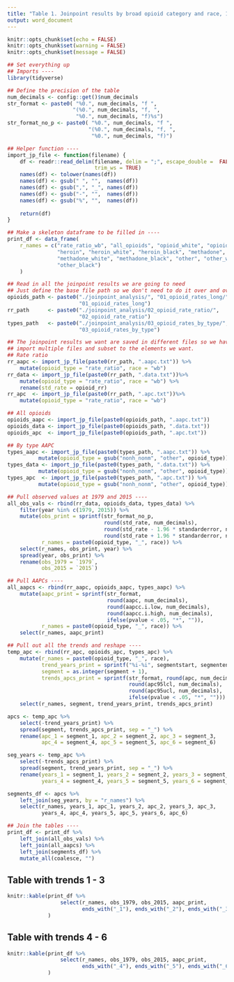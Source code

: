 ```yaml
---
title: "Table 1. Joinpoint results by broad opioid category and race, 1979-2015"
output: word_document
---
```


```r
knitr::opts_chunk$set(echo = FALSE)
knitr::opts_chunk$set(warning = FALSE)
knitr::opts_chunk$set(message = FALSE)
```

```r
## Set everything up
## Imports ----
library(tidyverse)

## Define the precision of the table
num_decimals <- config::get()$num_decimals
str_format <- paste0( "%0.", num_decimals, "f ", 
                     "(%0.", num_decimals, "f, ", 
                      "%0.", num_decimals, "f)%s")
str_format_no_p <- paste0( "%0.", num_decimals, "f ", 
                          "(%0.", num_decimals, "f, ", 
                           "%0.", num_decimals, "f)")

## Helper function ----
import_jp_file <- function(filename) {
    df <- readr::read_delim(filename, delim = ";", escape_double =  FALSE, 
                            trim_ws = TRUE)
    names(df) <- tolower(names(df))
    names(df) <- gsub(" ", "",  names(df))
    names(df) <- gsub(",", "_", names(df))
    names(df) <- gsub("-", "",  names(df))
    names(df) <- gsub("%", "",  names(df))
    
    return(df)
}
```

```r
## Make a skeleton dataframe to be filled in ----
print_df <- data_frame(
    r_names = c("rate_ratio_wb", "all_opioids", "opioid_white", "opioid_black", 
                "heroin", "heroin_white", "heroin_black", "methadone", 
                "methadone_white", "methadone_black", "other", "other_white", 
                "other_black")
    )
```

```r
## Read in all the joinpoint results we are going to need
## Just define the base file path so we don't need to do it over and over
opioids_path <- paste0("./joinpoint_analysis/", "01_opioid_rates_long/", 
                       "01_opioid_rates_long")
rr_path      <- paste0("./joinpoint_analysis/02_opioid_rate_ratio/", 
                       "02_opioid_rate_ratio")
types_path   <- paste0("./joinpoint_analysis/03_opioid_rates_by_type/", 
                       "03_opioid_rates_by_type")

## The joinpoint results we want are saved in different files so we have to 
## import multiple files and subset to the elements we want.
## Rate ratio 
rr_aapc <- import_jp_file(paste0(rr_path, ".aapc.txt")) %>% 
    mutate(opioid_type = "rate_ratio", race = "wb")
rr_data <- import_jp_file(paste0(rr_path, ".data.txt"))%>% 
    mutate(opioid_type = "rate_ratio", race = "wb") %>% 
    rename(std_rate = opioid_rr)
rr_apc  <- import_jp_file(paste0(rr_path, ".apc.txt"))%>% 
    mutate(opioid_type = "rate_ratio", race = "wb")

## All opioids 
opioids_aapc <- import_jp_file(paste0(opioids_path, ".aapc.txt"))
opioids_data <- import_jp_file(paste0(opioids_path, ".data.txt"))
opioids_apc  <- import_jp_file(paste0(opioids_path, ".apc.txt"))

## By type AAPC
types_aapc <- import_jp_file(paste0(types_path, ".aapc.txt")) %>% 
          mutate(opioid_type = gsub("nonh_nonm", "other", opioid_type))
types_data <- import_jp_file(paste0(types_path, ".data.txt")) %>% 
          mutate(opioid_type = gsub("nonh_nonm", "other", opioid_type))
types_apc  <- import_jp_file(paste0(types_path, ".apc.txt")) %>% 
          mutate(opioid_type = gsub("nonh_nonm", "other", opioid_type))
```

```r
## Pull observed values at 1979 and 2015 ----
all_obs_vals <- rbind(rr_data, opioids_data, types_data) %>% 
    filter(year %in% c(1979, 2015)) %>% 
    mutate(obs_print = sprintf(str_format_no_p, 
                               round(std_rate, num_decimals), 
                               round(std_rate - 1.96 * standarderror, num_decimals), 
                               round(std_rate + 1.96 * standarderror, num_decimals)), 
           r_names = paste0(opioid_type, "_", race)) %>% 
    select(r_names, obs_print, year) %>% 
    spread(year, obs_print) %>% 
    rename(obs_1979 = `1979`, 
           obs_2015 = `2015`)
```

```r
## Pull AAPCs ----
all_aapcs <- rbind(rr_aapc, opioids_aapc, types_aapc) %>% 
    mutate(aapc_print = sprintf(str_format, 
                                round(aapc, num_decimals), 
                                round(aapcc.i.low, num_decimals), 
                                round(aapcc.i.high, num_decimals), 
                                ifelse(pvalue < .05, "*", "")), 
           r_names = paste0(opioid_type, "_", race)) %>% 
    select(r_names, aapc_print)
```

```r
## Pull out all the trends and reshape ----
temp_apc <- rbind(rr_apc, opioids_apc, types_apc) %>% 
    mutate(r_names = paste0(opioid_type, "_", race), 
           trend_years_print = sprintf("%i-%i", segmentstart, segmentend), 
           segment = as.integer(segment + 1), 
           trends_apcs_print = sprintf(str_format, round(apc, num_decimals), 
                                       round(apc95lcl, num_decimals), 
                                       round(apc95ucl, num_decimals), 
                                       ifelse(pvalue < .05, "*", ""))) %>% 
    select(r_names, segment, trend_years_print, trends_apcs_print) 

apcs <- temp_apc %>% 
    select(-trend_years_print) %>% 
    spread(segment, trends_apcs_print, sep = "_") %>% 
    rename(apc_1 = segment_1, apc_2 = segment_2, apc_3 = segment_3, 
           apc_4 = segment_4, apc_5 = segment_5, apc_6 = segment_6)

seg_years <- temp_apc %>% 
    select(-trends_apcs_print) %>% 
    spread(segment, trend_years_print, sep = "_") %>% 
    rename(years_1 = segment_1, years_2 = segment_2, years_3 = segment_3, 
           years_4 = segment_4, years_5 = segment_5, years_6 = segment_6)

segments_df <- apcs %>% 
    left_join(seg_years, by = "r_names") %>% 
    select(r_names, years_1, apc_1, years_2, apc_2, years_3, apc_3, 
           years_4, apc_4, years_5, apc_5, years_6, apc_6)
```

```r
## Join the tables ----
print_df <- print_df %>% 
    left_join(all_obs_vals) %>% 
    left_join(all_aapcs) %>% 
    left_join(segments_df) %>% 
    mutate_all(coalesce, "")
```

## Table with trends 1 - 3
```r
knitr::kable(print_df %>% 
                 select(r_names, obs_1979, obs_2015, aapc_print, 
                        ends_with("_1"), ends_with("_2"), ends_with("_3"))
             )
```

## Table with trends 4 - 6
```r
knitr::kable(print_df %>% 
                 select(r_names, obs_1979, obs_2015, aapc_print, 
                        ends_with("_4"), ends_with("_5"), ends_with("_6"))
             )
```



